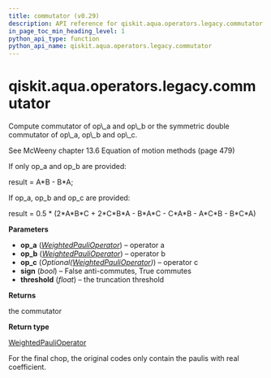 ```yaml
---
title: commutator (v0.29)
description: API reference for qiskit.aqua.operators.legacy.commutator in qiskit v0.29
in_page_toc_min_heading_level: 1
python_api_type: function
python_api_name: qiskit.aqua.operators.legacy.commutator
---
```


<span id="qiskit-aqua-operators-legacy-commutator" />

# qiskit.aqua.operators.legacy.commutator

<Function id="qiskit.aqua.operators.legacy.commutator" isDedicatedPage={true} github="https://github.com/qiskit-community/qiskit-aqua/tree/stable/0.9/qiskit/aqua/operators/legacy/common.py" signature="commutator(op_a, op_b, op_c=None, sign=False, threshold=1e-12)">
  Compute commutator of op\_a and op\_b or the symmetric double commutator of op\_a, op\_b and op\_c.

  See McWeeny chapter 13.6 Equation of motion methods (page 479)

  If only op\_a and op\_b are provided:

  result = A\*B - B\*A;

  If op\_a, op\_b and op\_c are provided:

  result = 0.5 \* (2\*A\*B\*C + 2\*C\*B\*A - B\*A\*C - C\*A\*B - A\*C\*B - B\*C\*A)

  **Parameters**

  *   **op\_a** ([*WeightedPauliOperator*](qiskit.aqua.operators.legacy.WeightedPauliOperator "qiskit.aqua.operators.legacy.WeightedPauliOperator")) – operator a
  *   **op\_b** ([*WeightedPauliOperator*](qiskit.aqua.operators.legacy.WeightedPauliOperator "qiskit.aqua.operators.legacy.WeightedPauliOperator")) – operator b
  *   **op\_c** (*Optional(*[*WeightedPauliOperator*](qiskit.aqua.operators.legacy.WeightedPauliOperator "qiskit.aqua.operators.legacy.WeightedPauliOperator")*)*) – operator c
  *   **sign** (*bool*) – False anti-commutes, True commutes
  *   **threshold** (*float*) – the truncation threshold

  **Returns**

  the commutator

  **Return type**

  [WeightedPauliOperator](qiskit.aqua.operators.legacy.WeightedPauliOperator "qiskit.aqua.operators.legacy.WeightedPauliOperator")

  <Admonition title="Note" type="note">
    For the final chop, the original codes only contain the paulis with real coefficient.
  </Admonition>
</Function>

